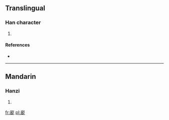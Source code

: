 ==Translingual==

===Han character===
{{Han char|rn=46|rad=山|as=12|sn=15|four=|canj=山一一山 (UMMU), X山一一山 (XUMMU)}}

# {{defn|Han|sort=山12}}

====References====
* {{Han ref|kx=0319.130|dkj=08444|dj=0619.230|hdz=10796.180|uh=5D8F|ud=23951}}

----

==Mandarin==

===Hanzi===
{{cmn-hanzi|pin=[[bó]] ([[bo2]])|wg=po<sup>2</sup>}}

# {{defn|lang=cmn|sort=山12}}

[[fr:嶏]]
[[pl:嶏]]